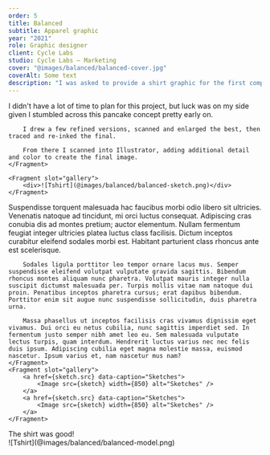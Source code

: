```yaml
---
order: 5
title: Balanced
subtitle: Apparel graphic
year: "2021"
role: Graphic designer
client: Cycle Labs
studio: Cycle Labs – Marketing
cover: "@images/balanced/balanced-cover.jpg"
coverAlt: Some text
description: "I was asked to provide a shirt graphic for the first company-wide in-person meeting under the new Cycle Labs identity. I wanted to emphasize the fun culture we share at work but do justice to the new mark and marketing message, all of which pairs quite neatly with a breakfast favorite – the pancake."
---
```


<ProjectSection sectionTitle="Setup">
    <Fragment slot="text">
        I didn't have a lot of time to plan for this project, but luck was on my side given I stumbled across this pancake concept pretty early on. 

        I drew a few refined versions, scanned and enlarged the best, then traced and re-inked the final. 

        From there I scanned into Illustrator, adding additional detail and color to create the final image.
    </Fragment>

    <Fragment slot="gallery">
        <div>![Tshirt](@images/balanced/balanced-sketch.png)</div>
    </Fragment>
</ProjectSection>

<ProjectSection sectionTitle="Process work">
    <Fragment slot="text">
        Suspendisse torquent malesuada hac faucibus morbi odio libero sit ultricies. Venenatis natoque ad tincidunt, mi orci luctus consequat. Adipiscing cras conubia dis ad montes pretium; auctor elementum. Nullam fermentum feugiat integer ultricies platea luctus class facilisis. Dictum inceptos curabitur eleifend sodales morbi est. Habitant parturient class rhoncus ante est scelerisque.

        Sodales ligula porttitor leo tempor ornare lacus mus. Semper suspendisse eleifend volutpat vulputate gravida sagittis. Bibendum rhoncus montes aliquam nunc pharetra. Volutpat mauris integer nulla suscipit dictumst malesuada per. Turpis mollis vitae nam natoque dui proin. Penatibus inceptos pharetra cursus; erat dapibus bibendum. Porttitor enim sit augue nunc suspendisse sollicitudin, duis pharetra urna.

        Massa phasellus ut inceptos facilisis cras vivamus dignissim eget vivamus. Dui orci eu netus cubilia, nunc sagittis imperdiet sed. In fermentum justo semper nibh amet leo eu. Sem malesuada vulputate lectus turpis, quam interdum. Hendrerit luctus varius nec nec felis duis ipsum. Adipiscing cubilia eget magna molestie massa, euismod nascetur. Ipsum varius et, nam nascetur mus nam?
    </Fragment>
    <Fragment slot="gallery">
        <a href={sketch.src} data-caption="Sketches">
            <Image src={sketch} width={850} alt="Sketches" />
        </a>
        <a href={sketch.src} data-caption="Sketches">
            <Image src={sketch} width={850} alt="Sketches" />
        </a>
    </Fragment>
</ProjectSection>

<ProjectSection sectionTitle="Outcome">
    <Fragment slot="text">
        The shirt was good!
    </Fragment>
    <Fragment slot="gallery">
        <div>![Tshirt](@images/balanced/balanced-model.png)</div>
    </Fragment>
</ProjectSection>